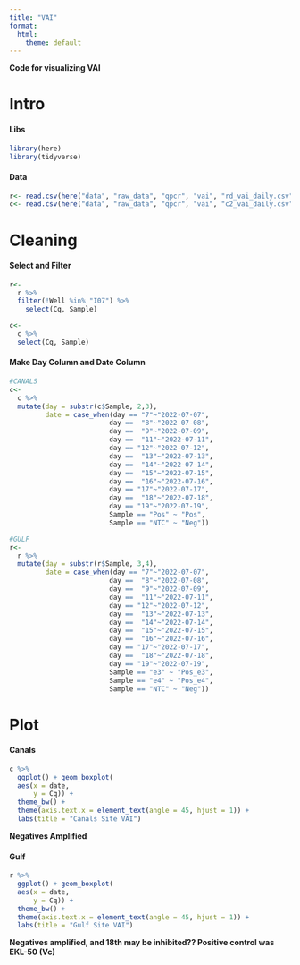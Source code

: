 ```yaml
---
title: "VAI"
format:
  html:
    theme: default
---
```


**Code for visualizing VAI**

# Intro

#### Libs

```r
library(here)
library(tidyverse)
```

#### Data

```r
r<- read.csv(here("data", "raw_data", "qpcr", "vai", "rd_vai_daily.csv")) #Gulf
c<- read.csv(here("data", "raw_data", "qpcr", "vai", "c2_vai_daily.csv"))
```

# Cleaning

#### Select and Filter

```r
r<-
  r %>%
  filter(!Well %in% "I07") %>%
    select(Cq, Sample)

c<- 
  c %>%
  select(Cq, Sample)
```

#### Make Day Column and Date Column

```r
#CANALS
c<-
  c %>%
  mutate(day = substr(c$Sample, 2,3),
         date = case_when(day == "7"~"2022-07-07",
                         day ==  "8"~"2022-07-08",
                         day ==  "9"~"2022-07-09",
                         day ==  "11"~"2022-07-11",
                         day == "12"~"2022-07-12",
                         day ==  "13"~"2022-07-13",
                         day ==  "14"~"2022-07-14",
                         day ==  "15"~"2022-07-15",
                         day ==  "16"~"2022-07-16",
                         day == "17"~"2022-07-17",
                         day ==  "18"~"2022-07-18",
                         day == "19"~"2022-07-19",
                         Sample == "Pos" ~ "Pos",
                         Sample == "NTC" ~ "Neg"))

#GULF
r<-
  r %>%
  mutate(day = substr(r$Sample, 3,4),
         date = case_when(day == "7"~"2022-07-07",
                         day ==  "8"~"2022-07-08",
                         day ==  "9"~"2022-07-09",
                         day ==  "11"~"2022-07-11",
                         day == "12"~"2022-07-12",
                         day ==  "13"~"2022-07-13",
                         day ==  "14"~"2022-07-14",
                         day ==  "15"~"2022-07-15",
                         day ==  "16"~"2022-07-16",
                         day == "17"~"2022-07-17",
                         day ==  "18"~"2022-07-18",
                         day == "19"~"2022-07-19",
                         Sample == "e3" ~ "Pos_e3",
                         Sample == "e4" ~ "Pos_e4",
                         Sample == "NTC" ~ "Neg"))
```

# Plot

#### Canals

```r
c %>%
  ggplot() + geom_boxplot(
  aes(x = date,
      y = Cq)) +
  theme_bw() +
  theme(axis.text.x = element_text(angle = 45, hjust = 1)) +
  labs(title = "Canals Site VAI")
```

**Negatives Amplified**

#### Gulf

```r
r %>%
  ggplot() + geom_boxplot(
  aes(x = date,
      y = Cq)) +
  theme_bw() +
  theme(axis.text.x = element_text(angle = 45, hjust = 1)) +
  labs(title = "Gulf Site VAI")
```

**Negatives amplified, and 18th may be inhibited?? Positive control was EKL-50 (Vc)**
